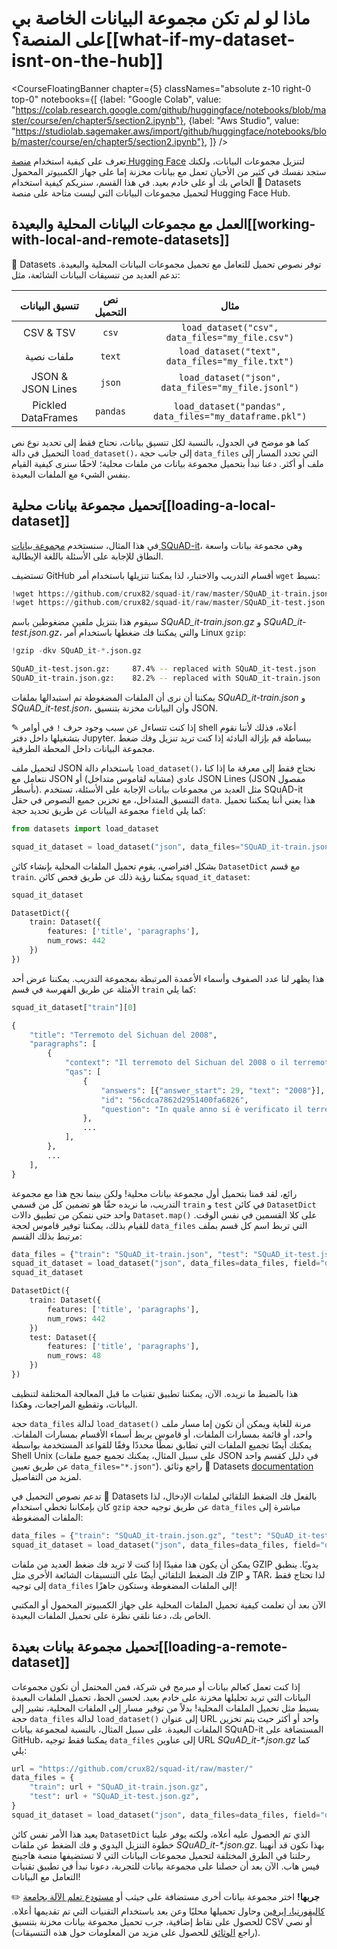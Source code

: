 # ماذا لو لم تكن مجموعة البيانات الخاصة بي على المنصة؟[[what-if-my-dataset-isnt-on-the-hub]]

<CourseFloatingBanner chapter={5}
  classNames="absolute z-10 right-0 top-0"
  notebooks={[
    {label: "Google Colab", value: "https://colab.research.google.com/github/huggingface/notebooks/blob/master/course/en/chapter5/section2.ipynb"},
    {label: "Aws Studio", value: "https://studiolab.sagemaker.aws/import/github/huggingface/notebooks/blob/master/course/en/chapter5/section2.ipynb"},
]} />

تعرف على كيفية استخدام [منصة Hugging Face](https://huggingface.co/datasets) لتنزيل مجموعات البيانات، ولكنك ستجد نفسك في كثير من الأحيان تعمل مع بيانات مخزنة إما على جهاز الكمبيوتر المحمول الخاص بك أو على خادم بعيد. في هذا القسم، سنريكم كيفية استخدام 🤗 Datasets لتحميل مجموعات البيانات التي ليست متاحة على منصة Hugging Face Hub.

<Youtube id="HyQgpJTkRdE"/>

## العمل مع مجموعات البيانات المحلية والبعيدة[[working-with-local-and-remote-datasets]]

🤗 Datasets توفر نصوص تحميل للتعامل مع تحميل مجموعات البيانات المحلية والبعيدة. تدعم العديد من تنسيقات البيانات الشائعة، مثل:

|    تنسيق البيانات     | نص التحميل |                         مثال                         |
| :----------------: | :------------: | :-----------------------------------------------------: |
|     CSV & TSV      |     `csv`      |     `load_dataset("csv", data_files="my_file.csv")`     |
|     ملفات نصية     |     `text`     |    `load_dataset("text", data_files="my_file.txt")`     |
| JSON & JSON Lines  |     `json`     |   `load_dataset("json", data_files="my_file.jsonl")`    |
| Pickled DataFrames |    `pandas`    | `load_dataset("pandas", data_files="my_dataframe.pkl")` |

كما هو موضح في الجدول، بالنسبة لكل تنسيق بيانات، نحتاج فقط إلى تحديد نوع نص التحميل في دالة `load_dataset()`، إلى جانب حجة `data_files` التي تحدد المسار إلى ملف أو أكثر. دعنا نبدأ بتحميل مجموعة بيانات من ملفات محلية؛ لاحقًا سنرى كيفية القيام بنفس الشيء مع الملفات البعيدة.

## تحميل مجموعة بيانات محلية[[loading-a-local-dataset]]

في هذا المثال، سنستخدم [مجموعة بيانات SQuAD-it](https://github.com/crux82/squad-it/)، وهي مجموعة بيانات واسعة النطاق للإجابة على الأسئلة باللغة الإيطالية.

تستضيف GitHub أقسام التدريب والاختبار، لذا يمكننا تنزيلها باستخدام أمر `wget` بسيط:

```python
!wget https://github.com/crux82/squad-it/raw/master/SQuAD_it-train.json.gz
!wget https://github.com/crux82/squad-it/raw/master/SQuAD_it-test.json.gz
```

سيقوم هذا بتنزيل ملفين مضغوطين باسم *SQuAD_it-train.json.gz* و *SQuAD_it-test.json.gz*، والتي يمكننا فك ضغطها باستخدام أمر Linux `gzip`:

```python
!gzip -dkv SQuAD_it-*.json.gz
```

```bash
SQuAD_it-test.json.gz:	   87.4% -- replaced with SQuAD_it-test.json
SQuAD_it-train.json.gz:	   82.2% -- replaced with SQuAD_it-train.json
```

يمكننا أن نرى أن الملفات المضغوطة تم استبدالها بملفات _SQuAD_it-train.json_ و _SQuAD_it-test.json_، وأن البيانات مخزنة بتنسيق JSON.

<Tip>

✎ إذا كنت تتساءل عن سبب وجود حرف `!` في أوامر shell أعلاه، فذلك لأننا نقوم بتشغيلها داخل دفتر Jupyter. ببساطة قم بإزالة البادئة إذا كنت تريد تنزيل وفك ضغط مجموعة البيانات داخل المحطة الطرفية.

</Tip>

لتحميل ملف JSON باستخدام دالة `load_dataset()`، نحتاج فقط إلى معرفة ما إذا كنا نتعامل مع JSON عادي (مشابه لقاموس متداخل) أو JSON Lines (JSON مفصول بأسطر). مثل العديد من مجموعات بيانات الإجابة على الأسئلة، تستخدم SQuAD-it التنسيق المتداخل، مع تخزين جميع النصوص في حقل `data`. هذا يعني أننا يمكننا تحميل مجموعة البيانات عن طريق تحديد حجة `field` كما يلي:

```py
from datasets import load_dataset

squad_it_dataset = load_dataset("json", data_files="SQuAD_it-train.json", field="data")
```

بشكل افتراضي، يقوم تحميل الملفات المحلية بإنشاء كائن `DatasetDict` مع قسم `train`. يمكننا رؤية ذلك عن طريق فحص كائن `squad_it_dataset`:

```py
squad_it_dataset
```

```python out
DatasetDict({
    train: Dataset({
        features: ['title', 'paragraphs'],
        num_rows: 442
    })
})
```

هذا يظهر لنا عدد الصفوف وأسماء الأعمدة المرتبطة بمجموعة التدريب. يمكننا عرض أحد الأمثلة عن طريق الفهرسة في قسم `train` كما يلي:

```py
squad_it_dataset["train"][0]
```

```python out
{
    "title": "Terremoto del Sichuan del 2008",
    "paragraphs": [
        {
            "context": "Il terremoto del Sichuan del 2008 o il terremoto...",
            "qas": [
                {
                    "answers": [{"answer_start": 29, "text": "2008"}],
                    "id": "56cdca7862d2951400fa6826",
                    "question": "In quale anno si è verificato il terremoto nel Sichuan?",
                },
                ...
            ],
        },
        ...
    ],
}
```

رائع، لقد قمنا بتحميل أول مجموعة بيانات محلية! ولكن بينما نجح هذا مع مجموعة التدريب، ما نريده حقًا هو تضمين كل من قسمي `train` و `test` في كائن `DatasetDict` واحد حتى نتمكن من تطبيق دالات `Dataset.map()` على كلا القسمين في نفس الوقت. للقيام بذلك، يمكننا توفير قاموس لحجة `data_files` التي تربط اسم كل قسم بملف مرتبط بذلك القسم:

```py
data_files = {"train": "SQuAD_it-train.json", "test": "SQuAD_it-test.json"}
squad_it_dataset = load_dataset("json", data_files=data_files, field="data")
squad_it_dataset
```

```python out
DatasetDict({
    train: Dataset({
        features: ['title', 'paragraphs'],
        num_rows: 442
    })
    test: Dataset({
        features: ['title', 'paragraphs'],
        num_rows: 48
    })
})
```

هذا بالضبط ما نريده. الآن، يمكننا تطبيق تقنيات ما قبل المعالجة المختلفة لتنظيف البيانات، وتقطيع المراجعات، وهكذا.

<Tip>

حجة `data_files` لدالة `load_dataset()` مرنة للغاية ويمكن أن تكون إما مسار ملف واحد، أو قائمة بمسارات الملفات، أو قاموس يربط أسماء الأقسام بمسارات الملفات. يمكنك أيضًا تجميع الملفات التي تطابق نمطًا محددًا وفقًا للقواعد المستخدمة بواسطة Shell Unix (على سبيل المثال، يمكنك تجميع جميع ملفات JSON في دليل كقسم واحد عن طريق تعيين `data_files="*.json"`). راجع وثائق 🤗 Datasets [documentation](https://huggingface.co/docs/datasets/loading#local-and-remote-files) لمزيد من التفاصيل.

</Tip>

تدعم نصوص التحميل في 🤗 Datasets بالفعل فك الضغط التلقائي لملفات الإدخال، لذا كان بإمكاننا تخطي استخدام `gzip` عن طريق توجيه حجة `data_files` مباشرة إلى الملفات المضغوطة:

```py
data_files = {"train": "SQuAD_it-train.json.gz", "test": "SQuAD_it-test.json.gz"}
squad_it_dataset = load_dataset("json", data_files=data_files, field="data")
```

يمكن أن يكون هذا مفيدًا إذا كنت لا تريد فك ضغط العديد من ملفات GZIP يدويًا. ينطبق فك الضغط التلقائي أيضًا على التنسيقات الشائعة الأخرى مثل ZIP و TAR، لذا تحتاج فقط إلى توجيه `data_files` إلى الملفات المضغوطة وستكون جاهزًا!

الآن بعد أن تعلمت كيفية تحميل الملفات المحلية على جهاز الكمبيوتر المحمول أو المكتبي الخاص بك، دعنا نلقي نظرة على تحميل الملفات البعيدة.

## تحميل مجموعة بيانات بعيدة[[loading-a-remote-dataset]]

إذا كنت تعمل كعالم بيانات أو مبرمج في شركة، فمن المحتمل أن تكون مجموعات البيانات التي تريد تحليلها مخزنة على خادم بعيد. لحسن الحظ، تحميل الملفات البعيدة بسيط مثل تحميل الملفات المحلية! بدلاً من توفير مسار إلى الملفات المحلية، نشير إلى حجة `data_files` لدالة `load_dataset()` إلى عنوان URL واحد أو أكثر حيث يتم تخزين الملفات البعيدة. على سبيل المثال، بالنسبة لمجموعة بيانات SQuAD-it المستضافة على GitHub، يمكننا فقط توجيه `data_files` إلى عناوين URL _SQuAD_it-*.json.gz_ كما يلي:

```py
url = "https://github.com/crux82/squad-it/raw/master/"
data_files = {
    "train": url + "SQuAD_it-train.json.gz",
    "test": url + "SQuAD_it-test.json.gz",
}
squad_it_dataset = load_dataset("json", data_files=data_files, field="data")
```
يعيد هذا الأمر نفس كائن `DatasetDict` الذي تم الحصول عليه أعلاه، ولكنه يوفر علينا خطوة التنزيل اليدوي و فك الضغط عن ملفات _SQuAD_it-*.json.gz_. بهذا نكون قد أنهينا رحلتنا في الطرق المختلفة لتحميل مجموعات البيانات التي لا تستضيفها منصة هاجينج فيس هاب. الآن بعد أن حصلنا على مجموعة بيانات للتجربة، دعونا نبدأ في تطبيق تقنيات التعامل مع البيانات!

<Tip>

✏️ **جربها!** اختر مجموعة بيانات أخرى مستضافة على جيثب أو [مستودع تعلم الآلة بجامعة كاليفورنيا، إيرفين](https://archive.ics.uci.edu/ml/index.php) وحاول تحميلها محليًا وعن بعد باستخدام التقنيات التي تم تقديمها أعلاه. للحصول على نقاط إضافية، جرب تحميل مجموعة بيانات مخزنة بتنسيق CSV أو نصي (راجع [الوثائق](https://huggingface.co/docs/datasets/loading#local-and-remote-files) للحصول على مزيد من المعلومات حول هذه التنسيقات).

</Tip>